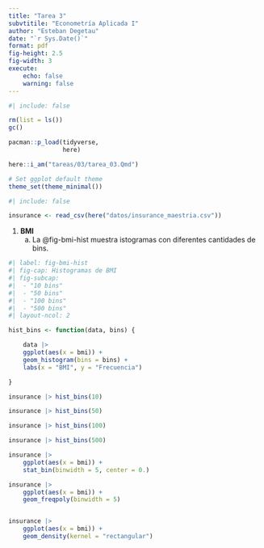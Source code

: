 ```yaml
---
title: "Tarea 3"
subvtitile: "Econometría Aplicada I"
author: "Esteban Degetau"
date: "`r Sys.Date()`"
format: pdf
fig-height: 2.5
fig-width: 3
execute:
    echo: false
    warning: false
---
```


```r
#| include: false

rm(list = ls())
gc()

pacman::p_load(tidyverse,
               here)

here::i_am("tareas/03/tarea_03.Qmd")

# Set ggplot default theme
theme_set(theme_minimal())


```


```r
#| include: false

insurance <- read_csv(here("datos/insurance_maestria.csv"))


```

1. **BMI**
    a. La @fig-bmi-hist muestra istogramas con diferentes cantidades de bins. 

```r
#| label: fig-bmi-hist
#| fig-cap: Histogramas de BMI
#| fig-subcap: 
#|  - "10 bins"
#|  - "50 bins"
#|  - "100 bins"
#|  - "500 bins"
#| layout-ncol: 2

hist_bins <- function(data, bins) {

    data |>
    ggplot(aes(x = bmi)) +
    geom_histogram(bins = bins) +
    labs(x = "BMI", y = "Frecuencia") 

}

insurance |> hist_bins(10)

insurance |> hist_bins(50)

insurance |> hist_bins(100)

insurance |> hist_bins(500)


```



```r

insurance |>
    ggplot(aes(x = bmi)) +
    stat_bin(binwidth = 5, center = 0.) 

insurance |>
    ggplot(aes(x = bmi)) +
    geom_freqpoly(binwidth = 5) 


insurance |> 
    ggplot(aes(x = bmi)) +
    geom_density(kernel = "rectangular") 



```